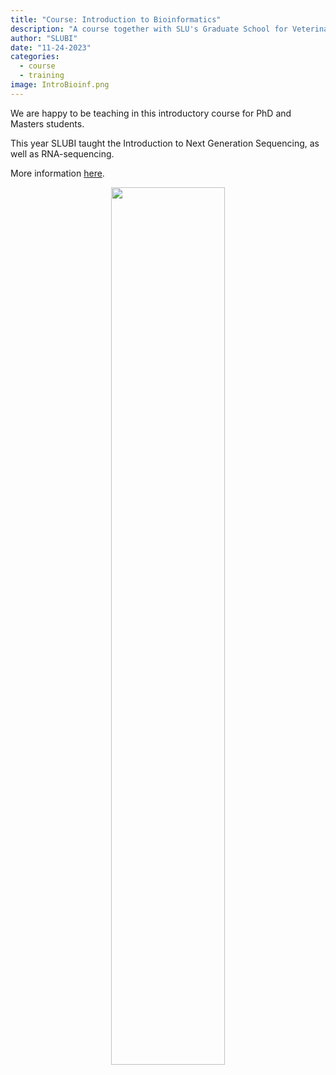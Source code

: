 ```yaml
---
title: "Course: Introduction to Bioinformatics"
description: "A course together with SLU's Graduate School for Veterinary Medicine and Animal Science"
author: "SLUBI"
date: "11-24-2023"
categories:
  - course
  - training
image: IntroBioinf.png
---
```


We are happy to be teaching in this introductory course for PhD and Masters students. 

This year SLUBI taught the Introduction to Next Generation Sequencing, as well as RNA-sequencing. 

More information [here](https://www.slu.se/en/education/programmes-courses/course/PVS0141/0/Introduction-to-bioinformatics/).

<center>
![](IntroBioinf.png){.class width=60%}